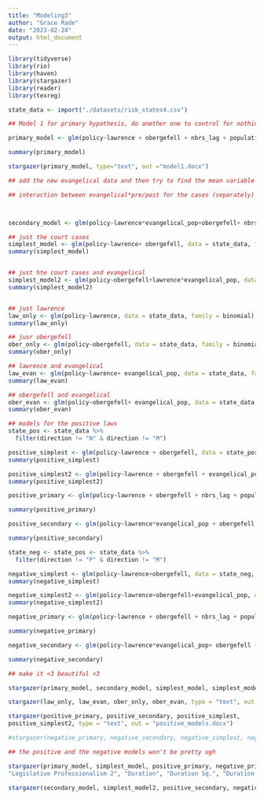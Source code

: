 ```yaml
---
title: "Modeling3"
author: "Grace Rade"
date: "2023-02-24"
output: html_document
---
```

```r
library(tidyverse)
library(rio)
library(haven)
library(stargazer)
library(reader)
library(texreg)

state_data <- import("./datasets/risk_states4.csv")
```

```r
## Model 1 for primary hypothesis, do another one to control for nothing just our primary vars

primary_model <- glm(policy~lawrence + obergefell + nbrs_lag + population_total + pollib_median + incomepcap + std_bowen1 + std_bowen2 + duration + duration_sq + duration_cub + std_init_use + unified, data = state_data, family = binomial)

summary(primary_model)

stargazer(primary_model, type="text", out ="model1.docx")
```

```r
## add the new evangelical data and then try to find the mean variable that breaks it

## interaction between evangelical*pre/post for the cases (separately)



secondary_model <- glm(policy~lawrence*evangelical_pop+obergefell+ nbrs_lag + population_total + pollib_median + incomepcap + std_bowen1 + std_bowen2 + duration + duration_sq + duration_cub + std_init_use + unified, data = state_data, family = binomial) 
```

```r
## just the court cases
simplest_model <- glm(policy~lawrence+ obergefell, data = state_data, family = binomial)
summary(simplest_model)


## just hte court cases and evangelical
simplest_model2 <- glm(policy~obergefell+lawrence*evangelical_pop, data = state_data, family = binomial)
summary(simplest_model2)


## just lawrence
law_only <- glm(policy~lawrence, data = state_data, family = binomial)
summary(law_only)

## jusr obergefell
ober_only <- glm(policy~obergefell, data = state_data, family = binomial)
summary(ober_only)

## lawrence and evangelical
law_evan <- glm(policy~lawrence+ evangelical_pop, data = state_data, family = binomial)
summary(law_evan)

## obergefell and evangelical
ober_evan <- glm(policy~obergefell+ evangelical_pop, data = state_data, family = binomial)
summary(ober_evan)
```

```r

## models for the positive laws
state_pos <- state_data %>% 
  filter(direction != "N" & direction != "M")

positive_simplest <- glm(policy~lawrence + obergefell, data = state_pos, family = binomial)
summary(positive_simplest)

positive_simplest2 <- glm(policy~lawrence + obergefell + evangelical_pop, data = state_pos, family = binomial)
summary(positive_simplest2)

positive_primary <- glm(policy~lawrence + obergefell + nbrs_lag + population_total + pollib_median + incomepcap + std_bowen1 + std_bowen2 + duration + duration_sq + duration_cub + std_init_use + unified, data = state_pos, family = binomial)

summary(positive_primary)

positive_secondary <- glm(policy~lawrence*evangelical_pop + obergefell + nbrs_lag + population_total + pollib_median + incomepcap + std_bowen1 + std_bowen2 + duration + duration_sq + duration_cub + std_init_use + unified, data = state_pos, family = binomial)

summary(positive_secondary)
```

```r
state_neg <- state_pos <- state_data %>% 
  filter(direction != "P" & direction != "M")

negative_simplest <- glm(policy~lawrence+obergefell, data = state_neg, family = binomial)
summary(negative_simplest)

negative_simplest2 <- glm(policy~lawrence+obergefell+evangelical_pop, data = state_neg, family = binomial)
summary(negative_simplest2)

negative_primary <- glm(policy~lawrence + obergefell + nbrs_lag + population_total + pollib_median + incomepcap + std_bowen1 + std_bowen2 + duration + duration_sq + duration_cub + std_init_use + unified, data = state_neg, family = binomial)

summary(negative_primary)

negative_secondary <- glm(policy~lawrence*evangelical_pop+ obergefell +nbrs_lag + population_total + pollib_median + incomepcap + std_bowen1 + std_bowen2 + duration + duration_sq + duration_cub + std_init_use + unified, data = state_neg, family = binomial)

summary(negative_secondary)
```

```r
## make it <3 beautiful <3

stargazer(primary_model, secondary_model, simplest_model, simplest_model2, type="text", out ="simple_models.docx") ## gorgeous

stargazer(law_only, law_evan, ober_only, ober_evan, type = "text", out = 'single_models.docx')

stargazer(positive_primary, positive_secondary, positive_simplest,
positive_simplest2, type = "text", out = "positive_models.docx")

#stargazer(negative_primary, negative_secondary, negative_simplest, negative_simplest2, type = "text", out = "negative_models.docx") 

## the positive and the negative models won't be pretty ugh
```

```r
stargazer(primary_model, simplest_model, positive_primary, negative_primary, type = "html", out = "primary_models2.html", column.labels = c("Full Primary ", "Reduced Primary ", "Positive Primary ", "Negative Primary "), covariate.labels = c("Lawrence", "Obergefell", "Neighbor Adoptions", " Population","Policy Liberalism","Per Capita Income", "Legislative Professionalism 1",
"Legislative Professionalism 2", "Duration", "Duration Sq.", "Duration Cub.", "Initiative Use", "Unified Government", "Intercept"), dep.var.labels = "Probability of Adoption", title = "Primary Model Results") ## change to HTML to render and take a screenshot

stargazer(secondary_model, simplest_model2, positive_secondary, negative_secondary, type = "html", out = "secondary_models2.html", column.labels = c("Full Secondary", "Reduced Secondary", "Positive Secondary", "Negative Secondary"), covariate.labels = c("Lawrence", "Evangelical Population", "Obergefell", "Neighbor Adoptions", " Population","Policy Liberalism","Per Capita Income", "Legislative Professionalism 1", "Legislative Professionalism 2", "Duration", "Duration Sq.", "Duration Cub.", "Initiative Use", "Unified Government", "Lawrence*Evangelical Population", "Intercept"), dep.var.labels = "Probability of Adoption", title = "Secondary Model Results") ## change to HTML to render and take a screenshot


```

